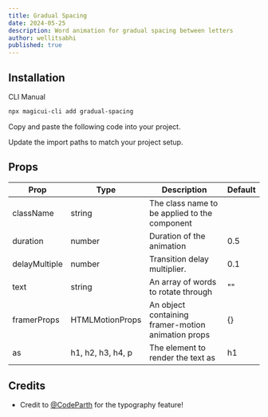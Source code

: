 ```yaml
---
title: Gradual Spacing
date: 2024-05-25
description: Word animation for gradual spacing between letters
author: wellitsabhi
published: true
---
```


<ComponentPreview name="gradual-spacing-demo" />

## Installation

<Tabs defaultValue="cli">

<TabsList>
  <TabsTrigger value="cli">CLI</TabsTrigger>
  <TabsTrigger value="manual">Manual</TabsTrigger>
</TabsList>
<TabsContent value="cli">

```bash
npx magicui-cli add gradual-spacing
```

</TabsContent>

<TabsContent value="manual">

<Steps>

<Step>Copy and paste the following code into your project.</Step>

<ComponentSource name="gradual-spacing" />

<Step>Update the import paths to match your project setup.</Step>

</Steps>

</TabsContent>

</Tabs>

## Props

| Prop          | Type              | Description                                        | Default |
| ------------- | ----------------- | -------------------------------------------------- | ------- |
| className     | string            | The class name to be applied to the component      |         |
| duration      | number            | Duration of the animation                          | 0.5     |
| delayMultiple | number            | Transition delay multiplier.                       | 0.1     |
| text          | string            | An array of words to rotate through                | ""      |
| framerProps   | HTMLMotionProps   | An object containing framer-motion animation props | {}      |
| as            | h1, h2, h3, h4, p | The element to render the text as                  | h1      |

## Credits

- Credit to [@CodeParth](https://twitter.com/Code_Parth) for the typography feature!
